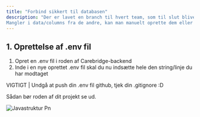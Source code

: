 ```yaml
---
title: "Forbind sikkert til databasen"
description: "Der er lavet en branch til hvert team, som til slut bliver slået sammen i en stor.
Mangler i data/columns fra de andre, kan man manuelt oprette dem eller skrive til techlead, så opretter jeg dem får jer :D"
---
```


## 1. Oprettelse af .env fil

1. Opret en .env fil i roden af Carebridge-backend
2. Inde i en nye oprettet .env fil skal du nu indsætte hele den string/linje du har modtaget

<Danger>
  VIGTIGT | Undgå at push din .env fil github, tjek din .gitignore :D
</Danger>

Sådan bør roden af dit projekt se ud.

![Javastruktur Pn](/images/javastruktur.png)